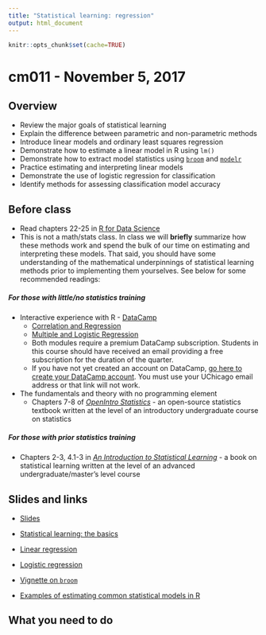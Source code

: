 ```yaml
---
title: "Statistical learning: regression"
output: html_document
---
```


```r
knitr::opts_chunk$set(cache=TRUE)
```

# cm011 - November 5, 2017

## Overview

* Review the major goals of statistical learning
* Explain the difference between parametric and non-parametric methods
* Introduce linear models and ordinary least squares regression
* Demonstrate how to estimate a linear model in R using `lm()`
* Demonstrate how to extract model statistics using [`broom`](https://cran.r-project.org/web/packages/broom/index.html) and [`modelr`](https://github.com/hadley/modelr)
* Practice estimating and interpreting linear models
* Demonstrate the use of logistic regression for classification
* Identify methods for assessing classification model accuracy

## Before class

* Read chapters 22-25 in [R for Data Science](http://r4ds.had.co.nz/)
* This is not a math/stats class. In class we will **briefly** summarize how these methods work and spend the bulk of our time on estimating and interpreting these models. That said, you should have some understanding of the mathematical underpinnings of statistical learning methods prior to implementing them yourselves. See below for some recommended readings:

##### For those with little/no statistics training

* Interactive experience with R - [DataCamp](https://www.datacamp.com/home)
    * [Correlation and Regression](https://www.datacamp.com/courses/correlation-and-regression)
    * [Multiple and Logistic Regression](https://www.datacamp.com/courses/multiple-and-logistic-regression)
    * Both modules require a premium DataCamp subscription. Students in this course should have received an email providing a free subscription for the duration of the quarter.
    * If you have not yet created an account on DataCamp, [go here to create your DataCamp account](https://www.datacamp.com/groups/shared_links/ed65341d4657ce236e87a5a953dbfc3fa3aa4225). You must use your UChicago email address or that link will not work.
* The fundamentals and theory with no programming element
    * Chapters 7-8 of [*OpenIntro Statistics*](https://www.openintro.org/stat/textbook.php?stat_book=os) - an open-source statistics textbook written at the level of an introductory undergraduate course on statistics

##### For those with prior statistics training

* Chapters 2-3, 4.1-3 in [*An Introduction to Statistical Learning*](http://link.springer.com.proxy.uchicago.edu/book/10.1007%2F978-1-4614-7138-7) - a book on statistical learning written at the level of an advanced undergraduate/master's level course

## Slides and links

* [Slides](extras/cm011_slides.html)
* [Statistical learning: the basics](stat001_statistical_learning.html)
* [Linear regression](stat002_linear_models.html)
* [Logistic regression](stat003_logistic_regression.html)

* [Vignette on `broom`](https://cran.r-project.org/web/packages/broom/vignettes/broom.html)
* [Examples of estimating common statistical models in R](http://www.ats.ucla.edu/stat/dae/)

## What you need to do
